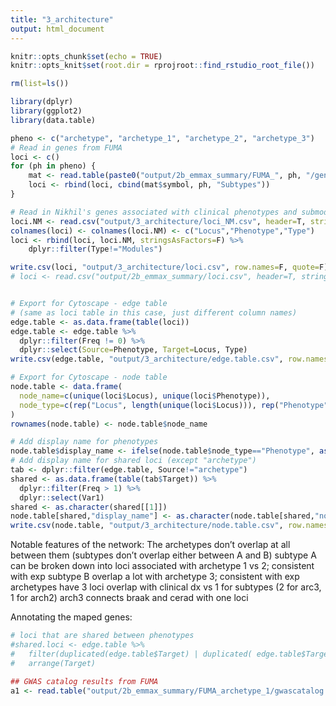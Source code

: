 ```yaml
---
title: "3_architecture"
output: html_document
---
```

```r
knitr::opts_chunk$set(echo = TRUE)
knitr::opts_knit$set(root.dir = rprojroot::find_rstudio_root_file())

rm(list=ls())

library(dplyr)
library(ggplot2)
library(data.table)
```

```r
pheno <- c("archetype", "archetype_1", "archetype_2", "archetype_3")
# Read in genes from FUMA
loci <- c()
for (ph in pheno) {
    mat <- read.table(paste0("output/2b_emmax_summary/FUMA_", ph, "/genes.txt"), header=T, stringsAsFactors=F)
    loci <- rbind(loci, cbind(mat$symbol, ph, "Subtypes"))
}

# Read in Nikhil's genes associated with clinical phenotypes and submodules, filtering out modules
loci.NM <- read.csv("output/3_architecture/loci_NM.csv", header=T, stringsAsFactors = F)
colnames(loci) <- colnames(loci.NM) <- c("Locus","Phenotype","Type")
loci <- rbind(loci, loci.NM, stringsAsFactors=F) %>%
    dplyr::filter(Type!="Modules")

write.csv(loci, "output/3_architecture/loci.csv", row.names=F, quote=F)
# loci <- read.csv("output/2b_emmax_summary/loci.csv", header=T, stringsAsFactors = F)


# Export for Cytoscape - edge table
# (same as loci table in this case, just different column names)
edge.table <- as.data.frame(table(loci))
edge.table <- edge.table %>% 
  dplyr::filter(Freq != 0) %>%
  dplyr::select(Source=Phenotype, Target=Locus, Type)
write.csv(edge.table, "output/3_architecture/edge.table.csv", row.names=F, quote=F)

# Export for Cytoscape - node table
node.table <- data.frame(
  node_name=c(unique(loci$Locus), unique(loci$Phenotype)),
  node_type=c(rep("Locus", length(unique(loci$Locus))), rep("Phenotype", length(unique(loci$Phenotype))))
)
rownames(node.table) <- node.table$node_name

# Add display name for phenotypes
node.table$display_name <- ifelse(node.table$node_type=="Phenotype", as.character(node.table$node_name), NA)
# Add display name for shared loci (except "archetype")
tab <- dplyr::filter(edge.table, Source!="archetype")
shared <- as.data.frame(table(tab$Target)) %>%
  dplyr::filter(Freq > 1) %>%
  dplyr::select(Var1)
shared <- as.character(shared[[1]])
node.table[shared,"display_name"] <- as.character(node.table[shared,"node_name"])
write.csv(node.table, "output/3_architecture/node.table.csv", row.names=F, na="", quote=F)

```
Notable features of the network:
The archetypes don't overlap at all between them (subtypes don't overlap either between A and B)
subtype A can be broken down into loci associated with archetype 1 vs 2; consistent with exp
subtype B overlap a lot with archetype 3; consistent with exp
archetypes have 3 loci overlap with clinical dx vs 1 for subtypes (2 for arc3, 1 for arch2)
arch3 connects braak and cerad with one loci

Annotating the maped genes:
```r
# loci that are shared between phenotypes
#shared.loci <- edge.table %>%
#   filter(duplicated(edge.table$Target) | duplicated( edge.table$Target, fromLast = TRUE)) %>%
#   arrange(Target)

## GWAS catalog results from FUMA
a1 <- read.table("output/2b_emmax_summary/FUMA_archetype_1/gwascatalog.txt", header=TRUE, sep="\t")

```
